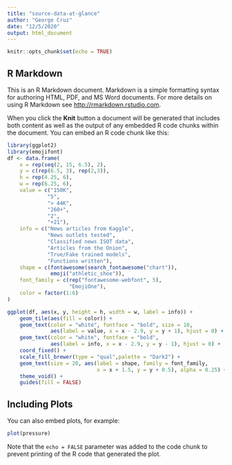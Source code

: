 ```yaml
---
title: "source-data-at-glance"
author: "George Cruz"
date: "12/5/2020"
output: html_document
---
```


```r
knitr::opts_chunk$set(echo = TRUE)
```

## R Markdown

This is an R Markdown document. Markdown is a simple formatting syntax for authoring HTML, PDF, and MS Word documents. For more details on using R Markdown see <http://rmarkdown.rstudio.com>.

When you click the **Knit** button a document will be generated that includes both content as well as the output of any embedded R code chunks within the document. You can embed an R code chunk like this:

```r
library(ggplot2)
library(emojifont)
df <- data.frame(
    x = rep(seq(2, 15, 6.5), 2),
    y = c(rep(6.5, 3), rep(2,3)),
    h = rep(4.25, 6),
    w = rep(6.25, 6),
    value = c("150K",
             "5",
             "> 44K",
             "260+",
             "2",
             "+21"),
    info = c("News articles from Kaggle",
             "News outlets tested",
             "Classified news ISOT data",
             "Articles from the Onion",
             "True/Fake trained models",
             "Functions written"),
    shape = c(fontawesome(search_fontawesome("chart")),
              emoji("athletic_shoe")),
    font_family = c(rep("fontawesome-webfont", 5),
                    "EmojiOne"),
    color = factor(1:6)
)

ggplot(df, aes(x, y, height = h, width = w, label = info)) +
    geom_tile(aes(fill = color)) +
    geom_text(color = "white", fontface = "bold", size = 10,
              aes(label = value, x = x - 2.9, y = y + 1), hjust = 0) +
    geom_text(color = "white", fontface = "bold",
              aes(label = info, x = x - 2.9, y = y - 1), hjust = 0) +
    coord_fixed() +
    scale_fill_brewer(type = "qual",palette = "Dark2") +
    geom_text(size = 20, aes(label = shape, family = font_family,
                             x = x + 1.5, y = y + 0.5), alpha = 0.25) +
    theme_void() +
    guides(fill = FALSE)
```

## Including Plots

You can also embed plots, for example:

```r
plot(pressure)
```

Note that the `echo = FALSE` parameter was added to the code chunk to prevent printing of the R code that generated the plot.
